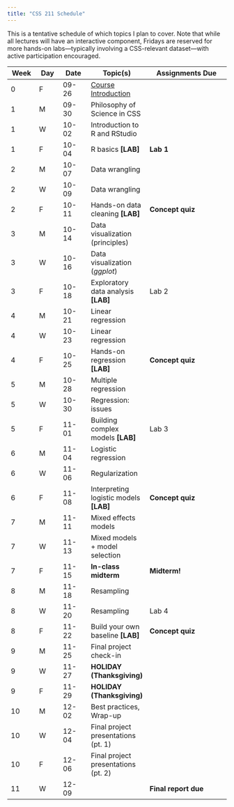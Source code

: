 ```yaml
---
title: "CSS 211 Schedule"
---
```



This is a tentative schedule of which topics I plan to cover. Note that while all lectures will have an interactive component, Fridays are reserved for more hands-on labs—typically involving a CSS-relevant dataset—with active participation encouraged. 

| Week | Day | Date | Topic(s) | Assignments Due |
|------|-----|------|----------|-----------------|
| 0 | F | 09-26 | [Course Introduction](lectures/week0-intro.qmd)| |
| 1 | M | 09-30 | Philosophy of Science in CSS | |
| 1 | W | 10-02 | Introduction to R and RStudio | |
| 1 | F | 10-04 | R basics **[LAB]** | **Lab 1** |
| 2 | M | 10-07 | Data wrangling | |
| 2 | W | 10-09 | Data wrangling | |
| 2 | F | 10-11 | Hands-on data cleaning **[LAB]** | **Concept quiz** |
| 3 | M | 10-14 | Data visualization (principles) | |
| 3 | W | 10-16 | Data visualization (*ggplot*) | |
| 3 | F | 10-18 | Exploratory data analysis **[LAB]** | Lab 2 |
| 4 | M | 10-21 | Linear regression | |
| 4 | W | 10-23 | Linear regression | |
| 4 | F | 10-25 | Hands-on regression **[LAB]** | **Concept quiz** |
| 5 | M | 10-28 | Multiple regression | |
| 5 | W | 10-30 | Regression: issues | |
| 5 | F | 11-01 | Building complex models **[LAB]** | Lab 3 |
| 6 | M | 11-04 | Logistic regression | |
| 6 | W | 11-06 | Regularization | |
| 6 | F | 11-08 | Interpreting logistic models **[LAB]** | **Concept quiz** |
| 7 | M | 11-11 | Mixed effects models | |
| 7 | W | 11-13 | Mixed models + model selection | |
| 7 | F | 11-15 | **In-class midterm** | **Midterm!** |
| 8 | M | 11-18 | Resampling | |
| 8 | W | 11-20 | Resampling | Lab 4 |
| 8 | F | 11-22 | Build your own baseline **[LAB]** | **Concept quiz** |
| 9 | M | 11-25 | Final project check-in | |
| 9 | W | 11-27 | **HOLIDAY (Thanksgiving)** | |
| 9 | F | 11-29 | **HOLIDAY (Thanksgiving)** | |
| 10 | M | 12-02 | Best practices, Wrap-up | |
| 10 | W | 12-04 | Final project presentations (pt. 1) | |
| 10 | F | 12-06 | Final project presentations (pt. 2) | |
| 11 | W | 12-09 | | **Final report due** |